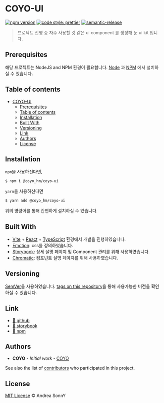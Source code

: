 # COYO-UI

[![npm version](https://img.shields.io/npm/v/%40coyo_hm%2Fcoyo-ui)](https://www.npmjs.com/package/@coyo_hm/coyo-ui)
[![code style: prettier](https://img.shields.io/badge/code_style-prettier-ff69b4.svg)](https://github.com/prettier/prettier)
[![semantic-release](https://img.shields.io/badge/%20%20%F0%9F%93%A6%F0%9F%9A%80-semantic--release-e10079.svg)](https://github.com/semantic-release/semantic-release)



> 프로젝트 진행 중 자주 사용할 것 같은 ui component 를 생성해 둔 ui kit 입니다.


## Prerequisites

해당 프로젝트는 NodeJS and NPM 환경이 필요합니다.
[Node](http://nodejs.org/) 과 [NPM](https://npmjs.org/) 에서 설치하실 수 있습니다.

## Table of contents

- [COYO-UI](#COYO-UI)
  - [Prerequisites](#prerequisites)
  - [Table of contents](#table-of-contents)
  - [Installation](#installation)
  - [Built With](#built-with)
  - [Versioning](#versioning)
  - [Link](#link)
  - [Authors](#authors)
  - [License](#license)

## Installation

`npm`을 사용하신다면,
```sh
$ npm i @coyo_hm/coyo-ui
```

`yarn`을 사용하신다면

```sh
$ yarn add @coyo_hm/coyo-ui
```
위의 명령어를 통해 간편하게 설치하실 수 있습니다.

## Built With

* [Vite](https://ko.vitejs.dev/guide/) + [React](https://react.dev/) + [TypeScript](https://www.typescriptlang.org/) 환경에서 개발을 진행하였습니다.
* [Emotion](https://emotion.sh/docs/introduction): css를 정의하였습니다.
* [Storybook](https://storybook.js.org/): 상세 설명 페이지 및 Component 관리를 위해 사용하였습니다.
* [Chromatic](https://www.chromatic.com/): 컴포넌트 설명 페이지를 위해 사용하였습니다.

## Versioning

[SemVer](http://semver.org/)을 사용하였습니다.
[tags on this repository](https://github.com/COYO-HM/coyo-ui/tags)을 통해 사용가능한 버전을 확인하실 수 있습니다.

## Link

* [🔗 github](https://github.com/COYO-HM/coyo-ui)
* [🔗 storybook](https://main--65ae91d7cdf7712a838d310c.chromatic.com/?path=/docs/coyo-ui--docs)
* [🔗 npm](https://www.npmjs.com/package/@coyo_hm/coyo-ui)

## Authors

* **COYO** - *Initial work* - [COYO](https://github.com/COYO-HM)

See also the list of [contributors](https://github.com/COYO-HM/coyo-ui/contributors) who participated in this project.

## License

[MIT License](https://andreasonny.mit-license.org/2019) © Andrea SonnY
